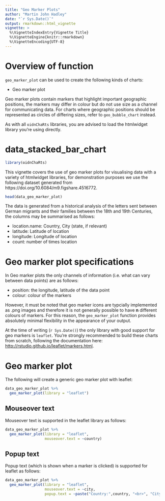 ```yaml
---
title: "Geo Marker Plots"
author: "Martin John Hadley"
date: "`r Sys.Date()`"
output: rmarkdown::html_vignette
vignette: >
  %\VignetteIndexEntry{Vignette Title}
  %\VignetteEngine{knitr::rmarkdown}
  %\VignetteEncoding{UTF-8}
---
```


<!-- ANY PACKAGES USED HERE MUST BE LOADED IN THE DESCRIPTION FILE AS WELL !-->

# Overview of function

`geo_marker_plot` can be used to create the following kinds of charts:

- Geo marker plot

Geo marker plots contain markers that highlight important geographic positions, the markers may differ in colour but do not use size as a channel for communicating data. For charts where geographic positions should be represented as circles of differing sizes, refer to `geo_bubble_chart` instead.

As with all `oidnChaRts` libraries, you are advised to load the htmlwidget library you're using directly.

# data_stacked_bar_chart

```r
library(oidnChaRts)
```

This vignette covers the use of geo marker plots for visualising data with a variety of htmlwidget libraries, for demonstration purposes we use the following dataset generated from https://doi.org/10.6084/m9.figshare.4516772. 

```r
head(data_geo_marker_plot)
```

The data is generated from a historical analysis of the letters sent between German migrants and their families between the 18th and 19th Centuries, the columns may be summarised as follows:

- location.name: Country, City (state, if relevant)
- latitude: Latitude of location
- longitude: Longitude of location
- count: number of times location 

# Geo marker plot specifications

In Geo marker plots the only channels of information (i.e. what can vary between data points) are as follows:

- position: the longitude, latitude of the data point
- colour: colour of the markers

However, it must be noted that geo marker icons are typcially implemented as .png images and therefore it is not generally possible to have **n** different colours of markers. For this reason, the `geo_marker_plot` function provides absolutely minimal flexibility in the appearance of your output.

At the time of writing (`r Sys.Date()`) the only library with good support for geo markers is `leaflet`. You're strongly recommended to build these charts from scratch, following the documentation here: [http://rstudio.github.io/leaflet/markers.html](http://rstudio.github.io/leaflet/markers.html).

# Geo marker plot

The following will create a generic geo marker plot with leaflet:

```r
data_geo_marker_plot %>%
  geo_marker_plot(library = "leaflet")
```

## Mouseover text

Mouseover text is supported in the leaflet library as follows:

```r
data_geo_marker_plot %>%
  geo_marker_plot(library = "leaflet",
                  mouseover.text = ~country)
```

## Popup text

Popup text (which is shown when a marker is clicked) is supported for leaflet as follows:

```r
data_geo_marker_plot %>%
  geo_marker_plot(library = "leaflet",
                  mouseover.text = ~city,
                  popup.text = ~paste("Country:",country, "<br>", "City:", city))
```





